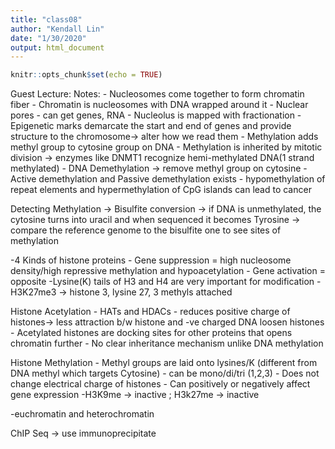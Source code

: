 ```yaml
---
title: "class08"
author: "Kendall Lin"
date: "1/30/2020"
output: html_document
---
```


```r
knitr::opts_chunk$set(echo = TRUE)
```
Guest Lecture:
Notes:
- Nucleosomes come together to form chromatin fiber
- Chromatin is nucleosomes with DNA wrapped around it
- Nuclear pores - can get genes, RNA
- Nucleolus is mapped with fractionation
- Epigenetic marks demarcate the start and end of genes and provide structure to the chromosome-> alter how we read them
- Methylation adds methyl group to cytosine group on DNA
- Methylation is inherited by mitotic division -> enzymes like DNMT1 recognize hemi-methylated DNA(1 strand methylated) 
- DNA Demethylation -> remove methyl group on cytosine
- Active demethylation and Passive demethylation exists 
- hypomethylation of repeat elements and hypermethylation of CpG islands can lead to cancer


Detecting Methylation -> Bisulfite conversion -> if DNA is unmethylated, the cytosine turns into uracil and when sequenced it becomes Tyrosine -> compare the reference genome to the bisulfite one to see sites of methylation


-4 Kinds of histone proteins
- Gene suppression = high nucleosome density/high repressive methylation and hypoacetylation
- Gene activation = opposite
-Lysine(K) tails of H3 and H4 are very important for modification
- H3K27me3 -> histone 3, lysine 27, 3 methyls attached

Histone Acetylation
- HATs and HDACs
- reduces positive charge of histones-> less attraction b/w histone and -ve charged DNA loosen histones
- Acetylated histones are docking sites for other proteins that opens chromatin further
- No clear inheritance mechanism unlike DNA methylation


Histone Methylation
- Methyl groups are laid onto lysines/K (different from DNA methyl which targets Cytosine)
- can be mono/di/tri (1,2,3)
- Does not change electrical charge of histones
- Can positively or negatively affect gene expression
-H3K9me -> inactive ; H3k27me -> inactive 

-euchromatin and heterochromatin

ChIP Seq -> use immunoprecipitate 


